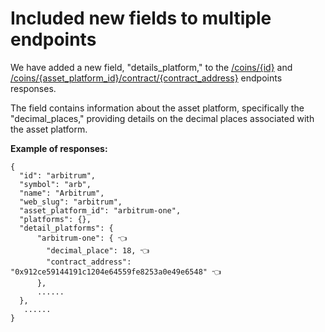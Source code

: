 # Included new fields to multiple endpoints

We have added a new field, "details_platform," to the [/coins/{id}](/reference/coins-id) and [/coins/{asset_platform_id}/contract/{contract_address}](/reference/coins-contract-address) endpoints responses. 

The field contains information about the asset platform, specifically the "decimal_places," providing details on the decimal places associated with the asset platform. 

**Example of responses:**

```Text JSON
{
  "id": "arbitrum",
  "symbol": "arb",
  "name": "Arbitrum",
  "web_slug": "arbitrum",
  "asset_platform_id": "arbitrum-one",
  "platforms": {},
  "detail_platforms": {
      "arbitrum-one": { 👈
      	"decimal_place": 18, 👈
      	"contract_address": "0x912ce59144191c1204e64559fe8253a0e49e6548" 👈
      },
      ......
  }, 
   ......
}
```